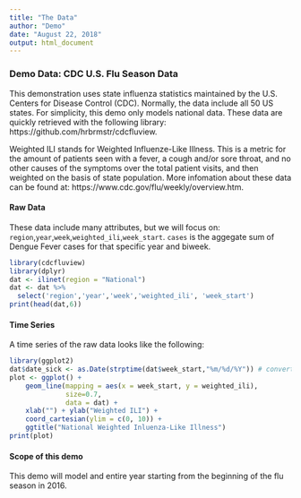 ```yaml
---
title: "The Data"
author: "Demo"
date: "August 22, 2018"
output: html_document
---
```


### Demo Data: CDC U.S. Flu Season Data
This demonstration uses state influenza statistics maintained by the U.S. Centers for Disease Control (CDC). Normally, the data include all 50 US states. For simplicity, this demo only models national data. These data are quickly retrieved with the following library: https://github.com/hrbrmstr/cdcfluview.

Weighted ILI stands for Weighted Influenze-Like Illness. This is a metric for the amount of patients seen with a fever, a cough and/or sore throat, and no other causes of the symptoms over the total patient visits, and then weighted on the basis of state population. More infomation about these data can be found at: https://www.cdc.gov/flu/weekly/overview.htm.

#### Raw Data
These data include many attributes, but we will focus on: `region`,`year`,`week`,`weighted_ili`,`week_start`. `cases` is the aggegate sum of Dengue Fever cases for that specific year and biweek.

```r
library(cdcfluview)
library(dplyr)
dat <- ilinet(region = "National")
dat <- dat %>%
  select('region','year','week','weighted_ili', 'week_start')
print(head(dat,6))
```

#### Time Series
A time series of the raw data looks like the following:
```r
library(ggplot2)
dat$date_sick <- as.Date(strptime(dat$week_start,"%m/%d/%Y")) # convert to date
plot <- ggplot() +
    geom_line(mapping = aes(x = week_start, y = weighted_ili),
              size=0.7,
              data = dat) +
    xlab("") + ylab("Weighted ILI") +
    coord_cartesian(ylim = c(0, 10)) +
    ggtitle("National Weighted Inluenza-Like Illness")
print(plot)
```

#### Scope of this demo
This demo will model and entire year starting from the beginning of the flu season in 2016.